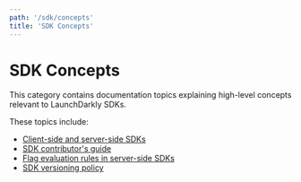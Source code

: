 ```yaml
---
path: '/sdk/concepts'
title: 'SDK Concepts'
---
```


# SDK Concepts

<Metadata timeToRead={props.timeToRead} lastModifiedDateFormatted={props.lastModifiedDateFormatted} />

This category contains documentation topics explaining high-level concepts relevant to LaunchDarkly SDKs.

These topics include:

* [Client-side and server-side SDKs](/sdk/concepts/client-side-server-side)
* [SDK contributor's guide](/sdk/concepts/contributors-guide)
* [Flag evaluation rules in server-side SDKs](/sdk/concepts/flag-evaluation-rules)
* [SDK versioning policy](/sdk/concepts/versioning)